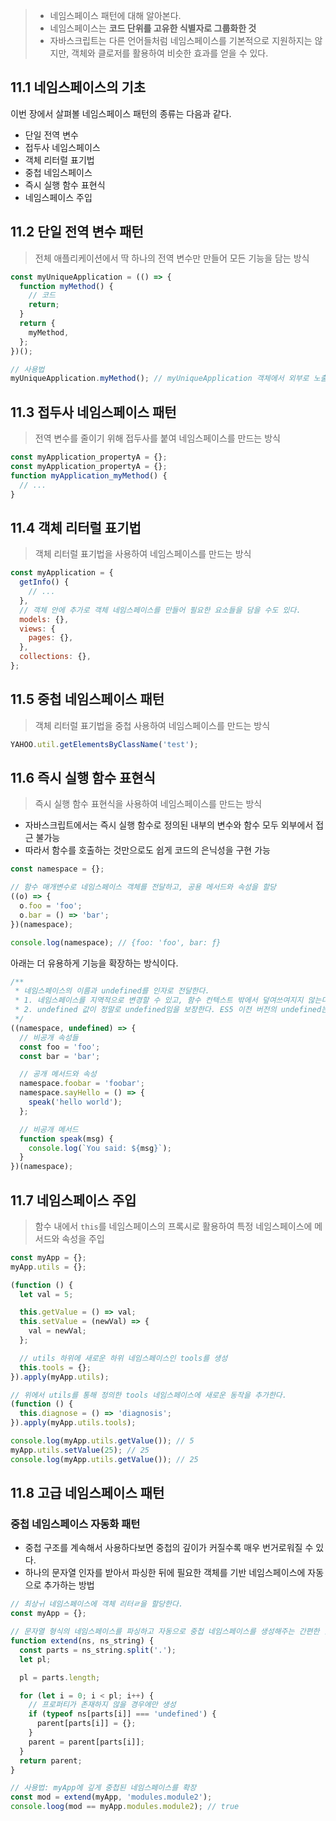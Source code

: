> - 네임스페이스 패턴에 대해 알아본다.
> - 네임스페이스는 **코드 단위를 고유한 식별자로 그룹화한 것**
> - 자바스크립트는 다른 언어들처럼 네임스페이스를 기본적으로 지원하지는 않지만, 객체와 클로저를 활용하여 비슷한 효과를 얻을 수 있다.

## 11.1 네임스페이스의 기초

이번 장에서 살펴볼 네임스페이스 패턴의 종류는 다음과 같다.

- 단일 전역 변수
- 접두사 네임스페이스
- 객체 리터럴 표기법
- 중첩 네임스페이스
- 즉시 실행 함수 표현식
- 네임스페이스 주입

## 11.2 단일 전역 변수 패턴

> 전체 애플리케이션에서 딱 하나의 전역 변수만 만들어 모든 기능을 담는 방식

```js
const myUniqueApplication = (() => {
  function myMethod() {
    // 코드
    return;
  }
  return {
    myMethod,
  };
})();

// 사용법
myUniqueApplication.myMethod(); // myUniqueApplication 객체에서 외부로 노출된 myMethod 메서드 호출
```

## 11.3 접두사 네임스페이스 패턴

> 전역 변수를 줄이기 위해 접두사를 붙여 네임스페이스를 만드는 방식

```js
const myApplication_propertyA = {};
const myApplication_propertyA = {};
function myApplication_myMethod() {
  // ...
}
```

## 11.4 객체 리터럴 표기법

> 객체 리터럴 표기법을 사용하여 네임스페이스를 만드는 방식

```js
const myApplication = {
  getInfo() {
    // ...
  },
  // 객체 안에 추가로 객체 네임스페이스를 만들어 필요한 요소들을 담을 수도 있다.
  models: {},
  views: {
    pages: {},
  },
  collections: {},
};
```

## 11.5 중첩 네임스페이스 패턴

> 객체 리터럴 표기법을 중첩 사용하여 네임스페이스를 만드는 방식

```js
YAHOO.util.getElementsByClassName('test');
```

## 11.6 즉시 실행 함수 표현식

> 즉시 실행 함수 표현식을 사용하여 네임스페이스를 만드는 방식

- 자바스크립트에서는 즉시 실행 함수로 정의된 내부의 변수와 함수 모두 외부에서 접근 불가능
- 따라서 함수를 호출하는 것만으로도 쉽게 코드의 은닉성을 구현 가능

```js
const namespace = {};

// 함수 매개변수로 네임스페이스 객체를 전달하고, 공용 메서드와 속성을 할당
((o) => {
  o.foo = 'foo';
  o.bar = () => 'bar';
})(namespace);

console.log(namespace); // {foo: 'foo', bar: ƒ}
```

아래는 더 유용하게 기능을 확장하는 방식이다.

```js
/**
 * 네임스페이스의 이름과 undefined를 인자로 전달한다.
 * 1. 네임스페이스를 지역적으로 변경할 수 있고, 함수 컨텍스트 밖에서 덮여쓰여지지 않는다.
 * 2. undefined 값이 정말로 undefined임을 보장한다. ES5 이전 버전의 undefined는 변경될 수 있었기 때문에 필요한 과정이다.
 */
((namespace, undefined) => {
  // 비공개 속성들
  const foo = 'foo';
  const bar = 'bar';

  // 공개 메서드와 속성
  namespace.foobar = 'foobar';
  namespace.sayHello = () => {
    speak('hello world');
  };

  // 비공개 메서드
  function speak(msg) {
    console.log(`You said: ${msg}`);
  }
})(namespace);
```

## 11.7 네임스페이스 주입

> 함수 내에서 `this`를 네임스페이스의 프록시로 활용하여 특정 네임스페이스에 메서드와 속성을 주입

```js
const myApp = {};
myApp.utils = {};

(function () {
  let val = 5;

  this.getValue = () => val;
  this.setValue = (newVal) => {
    val = newVal;
  };

  // utils 하위에 새로운 하위 네임스페이스인 tools를 생성
  this.tools = {};
}).apply(myApp.utils);

// 위에서 utils를 통해 정의한 tools 네임스페이스에 새로운 동작을 추가한다.
(function () {
  this.diagnose = () => 'diagnosis';
}).apply(myApp.utils.tools);

console.log(myApp.utils.getValue()); // 5
myApp.utils.setValue(25); // 25
console.log(myApp.utils.getValue()); // 25
```

## 11.8 고급 네임스페이스 패턴

### 중첩 네임스페이스 자동화 패턴

- 중첩 구조를 계속해서 사용하다보면 중첩의 깊이가 커질수록 매우 번거로워질 수 있다.
- 하나의 문자열 인자를 받아서 파싱한 뒤에 필요한 객체를 기반 네임스페이스에 자동으로 추가하는 방법

```js
// 최상ㅟ 네임스페이스에 객체 리터ㄹ을 할당한다.
const myApp = {};

// 문자열 형식의 네임스페이스를 파싱하고 자동으로 중첩 네임스페이스를 생성해주는 간편한 함수
function extend(ns, ns_string) {
  const parts = ns_string.split('.');
  let pl;

  pl = parts.length;

  for (let i = 0; i < pl; i++) {
    // 프로퍼티가 존재하지 않을 경우에만 생성
    if (typeof ns[parts[i]] === 'undefined') {
      parent[parts[i]] = {};
    }
    parent = parent[parts[i]];
  }
  return parent;
}

// 사용법: myApp에 깊게 중첩된 네임스페이스를 확장
const mod = extend(myApp, 'modules.module2');
console.loog(mod == myApp.modules.module2); // true
```
